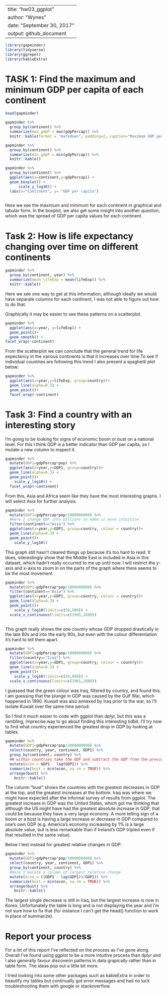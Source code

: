 
---
title: "hw03_ggplot"
author: "Wynes"
date: "September 30, 2017"
output: github_document
---

```r
library(gapminder)
library(tidyverse)
library(ggrepel)
library(kableExtra)

```

# TASK 1: Find the maximum and minimum GDP per capita of each continent
```r
head(gapminder)

gapminder %>%
  group_by(continent) %>% 
  summarize(max_gdpP = max(gdpPercap)) %>% 
  knitr::kable(format = "markdown", padding=2, caption="Maximum GDP per capita by continent")

gapminder %>%
  group_by(continent) %>% 
  summarize(min_gdpP = min(gdpPercap)) %>% 
  knitr::kable()

gapminder %>%
  group_by(continent) %>% 
  ggplot(aes(x=continent,y=gdpPercap)) + 
  geom_boxplot() +
      scale_y_log10() +
  labs(x="Continent", y= "GDP per capita")
  
```
Here we see the maximum and minimum for each continent in graphical and tabular form. In the boxplot, we also get some insight into another question, which was the spread of GDP per capita values for each continent.


# Task 2: How is life expectancy changing over time on different continents
```r
gapminder %>%
  group_by(continent, year) %>% 
  summarize(mean_lifeExp = mean(lifeExp)) %>% 
  knitr::kable()
```

Here we see one way to get at this information, although ideally we would have separate columns for each continent, I was not able to figure out how to do that.

Graphically it may be easier to see these patterns on a scatterplot.

```r
gapminder %>% 
  ggplot(aes(x=year, y=lifeExp)) +
  geom_point()+
  geom_smooth() +
facet_wrap(~continent)
```
From the scatterplot we can conclude that the general trend for life expectancy in the various continents is that it increases over time.To see if individual countries are following this trend I also present a spaghetti plot below:

```r
gapminder %>% 
  ggplot(aes(x=year,y=lifeExp, group=country))+
  geom_line(alpha=0.3) +
  geom_point()+
  facet_wrap(~continent)
```


# Task 3: Find a country with an interesting story
I'm going to be looking for signs of economic boom or bust on a national level. For this I think GDP is a better indicator than GDP per capita, so I mutate a new column to inspect it.
```r
gapminder %>% 
  mutate(GDP1=gdpPercap*pop) %>% 
  ggplot(aes(x=year,y=GDP1, group=country))+
  geom_line(alpha=0.3) +
  geom_point()+
    scale_y_log10() +
  facet_wrap(~continent)
```

From this, Asia and Africa seem like they have the most interesting graphs. I will select Asia for further analysis.

```r
gapminder %>% 
  mutate(GDP1=gdpPercap*pop/1000000000) %>% 
  #Here I change GDP into billions to make it more intuitive
  filter(continent=="Asia") %>%
  ggplot(aes(x=year,y=GDP1, group=country, colour = country))+
  geom_line(alpha=0.3) +
  geom_point()+
    scale_y_log10()
```
This graph still hasn't cleared things up because it's too hard to read. It does, interestingly show that the Middle East is included in Asia in this dataset, which hadn't really occurred to me up until now. I will restrict the y-axis and x-axis to zoom in on the parts of the graph where there seems to be the most movement.

```r
gapminder %>% 
  mutate(GDP1=gdpPercap*pop/1000000000) %>% 
  filter(continent=="Asia") %>%
  ggplot(aes(x=year,y=GDP1, group=country, colour = country))+
  geom_line(alpha=0.3) +
  geom_point()+
    scale_y_log10(limits=c(50,800)) +
  scale_x_continuous(limits=c(1965,2000))
 
```
This graph really shows the one country whose GDP dropped drastically in the late 80s and into the early 90s, but even with the colour differentiation it's hard to tell them apart.

```r
gapminder %>% 
  mutate(GDP1=gdpPercap*pop/1000000000) %>% 
  filter(country=="Iraq") %>%
  ggplot(aes(x=year,y=GDP1, group=country, colour = country))+
  geom_line(alpha=0.3) +
  geom_point()+
    scale_y_log10(limits=c(50,800)) +
  scale_x_continuous(limits=c(1965,2000))
```
I guessed that the green colour was Iraq, filtered by country, and found this. I am guessing that the plunge in GDP was caused by the Gulf War, which happened in 1990. Kuwait was also annexed by Iraq prior to the war, so I'll isolate Kuwait over the same time period:

So I find it much easier to code with ggplot than dplyr, but this was a rambling, imprecise way to go about finding this interesting tidbit. I'll try now to find what country experienced the greatest drop in GDP by looking at tables.


```r
gapminder %>%
  mutate(GDP1=gdpPercap*pop/1000000000) %>% 
  select(country, year, continent, GDP1) %>%
  group_by(continent, country) %>%
  ## within countries take the GDP and subtract the GDP from the previous year
  mutate(econ = GDP1 - lag(GDP1)) %>% 
  summarize(bust = min(econ, na.rm = TRUE)) %>% 
  arrange(bust) %>% 
    knitr::kable()
```
The column "bust" shows the countries with the greatest decreases in GDP at the top, and the greatest increases at the bottom. Iraq was where we might have expected after the informal survey of results from ggplot. The greatest increase in GDP was the United States, which got me thinking that although the US might have had the greatest absolute increase in GDP, that could be because they have a very large economy. A more telling sign of a boom or a bust is having a large increase or decrease in GDP compared to one's own GDP (e.g. America's economy increasing by 1% is a large absolute value, but is less remarkable than if Ireland's GDP tripled even if that resulted in the same value).

Below I test instead for greatest relative changes in GDP:

```r
gapminder %>%
  mutate(GDP1=gdpPercap*pop/1000000000) %>% 
  select(country, year, continent, GDP1) %>%
  group_by(continent, country) %>%
  #Here I mutate a column of largest relative change
  mutate(econ = ((GDP1 - lag(GDP1))/GDP1)) %>% 
  summarize(bust = min(econ, na.rm = TRUE)) %>% 
  arrange(bust) %>% 
    knitr::kable()
```

The largest single decrease is still in Iraq, but the largest increase is now in Korea. Unfortunately the table is long and is not displaying the year and I'm not sure how to fix that (for instance I can't get the head() function to work in place of summarize).


# Report your process
For a lot of this report I've reflected on the process as I've gone along. Overall I've found using ggplot to be a more intuitive process than dplyr and I also generally favour discoverin patterns in data grapically rather than in table form. The ideas pop out a little bit more. 

I tried looking into some other packages such as kableExtra in order to beautify my tables but continually got error messages and had no luck troubleshooting them with google or stackoverflow.